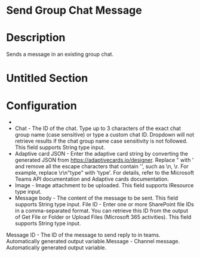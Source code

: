 ﻿# Send Group Chat Message

# Description

Sends a message in an existing group chat.

# Untitled Section

# Configuration

* 
* Chat - The ID of the chat. Type up to 3 characters of the exact chat group name (case sensitive) or type a custom chat ID. Dropdown will not retrieve results if the chat group name case sensitivity is not followed. This field supports String type input.
* Adaptive card JSON - Enter the adaptive card string by converting the generated JSON from https://adaptivecards.io/designer. Replace \" with ' and remove all the escape characters that contain '\', such as \n, \r. For example, replace \r\n\"type\" with 'type'. For details, refer to the Microsoft Teams API documentation and Adaptive cards documentation.
* Image - Image attachment to be uploaded. This field supports IResource type input.
* Message body - The content of the message to be sent. This field supports String type input. File ID - Enter one or more SharePoint file IDs in a comma-separated format. You can retrieve this ID from the output of Get File or Folder or Upload Files (Microsoft 365 activities). This field supports String type input.









Message ID - The ID of the message to send reply to in teams.
                        Automatically generated output variable.Message - Channel message. Automatically generated output
                        variable.
